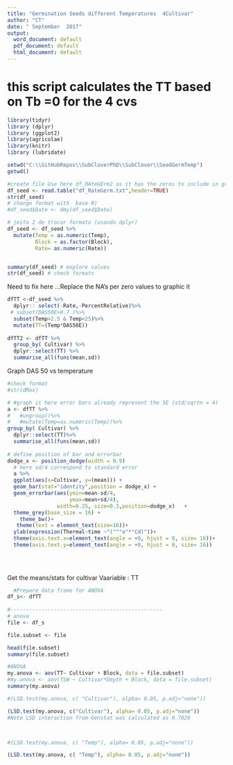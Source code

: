 ```yaml
---
title: "Germination Seeds different Temperatures  4Cultivar"
author: "CT"
date: " September  2017"
output: 
  word_document: default
  pdf_document: default
  html_document: default
---
```

# this script calculates the TT based on Tb =0 for the 4 cvs 

```r
library(tidyr)
library (dplyr)
library (ggplot2)  
library(agricolae)
library(knitr)
library (lubridate)

```


```r
setwd("C:\\GitHubRepos\\SubCloverPhD\\SubClover\\SeedGermTemp")
getwd()

#create file Use here df_RAteGErm2 as it has the zeros to include in graphics 
df_seed <- read.table("df_RateGerm.txt",header=TRUE)
str(df_seed)
# change format with  base R)
#df_seed$Date <- dmy(df_seed$Date)

# jeito 2 de trocar formato (usando dplyr)
df_seed <- df_seed %>%
  mutate(Temp = as.numeric(Temp), 
         Block = as.factor(Block),
         Rate= as.numeric(Rate))


summary(df_seed) # explore values
str(df_seed) # check formats
```

Need to fix here ...Replace the NA's per zero values to graphic it  

```r
dfTT <-df_seed %>%
  dplyr:: select(-Rate,-PercentRelative)%>%
 # subset(DAS50E>0.7 )%>%
  subset(Temp>2.5 & Temp<25)%>%
  mutate(TT=(Temp*DAS50E))
  
dfTT2 <- dfTT %>%
  group_by( Cultivar) %>%
  dplyr::select(TT) %>%
  summarise_all(funs(mean,sd))


```



Graph DAS 50 vs temperature 


```r
#check format
#str(dMax)

# #graph it here error bars already represent the SE (std/sqrtn = 4)
a <- dfTT %>%
#   #ungroup()%>%
#   #mutate(Temp=as.numeric(Temp))%>%
group_by( Cultivar) %>%
  dplyr::select(TT)%>%
  summarise_all(funs(mean,sd)) 
  
# define position of bar and errorbar
dodge_x <- position_dodge(width = 0.9)
  # here sd/4 correspond to standard error 
  a %>%
  ggplot(aes(x=Cultivar, y=(mean))) +
  geom_bar(stat="identity",position = dodge_x) +
  geom_errorbar(aes(ymin=mean-sd/4,
                    ymax=mean+sd/4),
                width=0.25, size=0.3,position=dodge_x)   +
  theme_grey(base_size = 16) +
    theme_bw()+
   theme(text = element_text(size=16))+
  ylab(expression(Thermal~time ~"("^"o"*"Cd)"))+
  theme(axis.text.x=element_text(angle = +0, hjust = 0, size= 16))+
  theme(axis.text.y=element_text(angle = +0, hjust = 0, size= 16))
  
   
  

```

Get the means/stats  for  cultivar 
Vaariable : TT

```r
  #Prepare data frame for ANOVA
df_s<- dfTT
  
#-------------------------------------------------
# anova 
file <- df_s

file.subset <- file 

head(file.subset)
summary(file.subset)

```

```r

#ANOVA
my.anova <- aov(TT~ Cultivar + Block, data = file.subset)
#my.anova <- aov(TSW ~ Cultivar*Depth + Block, data = file.subset)
summary(my.anova)
```

```r

#(LSD.test(my.anova, c( "Cultivar"), alpha= 0.05, p.adj="none"))

(LSD.test(my.anova, c("Cultivar"), alpha= 0.05, p.adj="none"))
#Note LSD interaction from Genstat was calculated as 0.7029 



#(LSD.test(my.anova, c( "Temp"), alpha= 0.05, p.adj="none"))

```



```r

(LSD.test(my.anova, c( "Temp"), alpha= 0.05, p.adj="none"))
```







 

